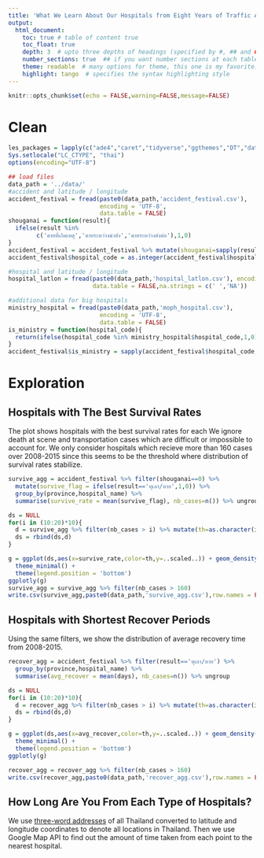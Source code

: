 ---
title: 'What We Learn About Our Hospitals from Eight Years of Traffic Accident Data'
output: 
  html_document:
    toc: true # table of content true
    toc_float: true
    depth: 3  # upto three depths of headings (specified by #, ## and ###)
    number_sections: true  ## if you want number sections at each table header
    theme: readable  # many options for theme, this one is my favorite.
    highlight: tango  # specifies the syntax highlighting style
---

```{r setup, include=FALSE}
knitr::opts_chunk$set(echo = FALSE,warning=FALSE,message=FALSE)
```

# Clean

```{r load data, results='hide'}
les_packages = lapply(c("ade4","caret","tidyverse","ggthemes","DT","data.table","dplyr"),require, character.only = TRUE)
Sys.setlocale("LC_CTYPE", "thai")
options(encoding="UTF-8")

## load files
data_path = '../data/'
#accident and latitude / longitude
accident_festival = fread(paste0(data_path,'accident_festival.csv'),
                          encoding = 'UTF-8',
                          data.table = FALSE)
shouganai = function(result){
  ifelse(result %in% 
        c('ตายที่เกิดเหตุ','ตายระหว่างนำส่ง','ตายระหว่างส่งต่อ'),1,0)
}
accident_festival = accident_festival %>% mutate(shouganai=sapply(result,shouganai))
accident_festival$hospital_code = as.integer(accident_festival$hospital_code)

#hospital and latitude / longitude
hospital_latlon = fread(paste0(data_path,'hospital_latlon.csv'), encoding='UTF-8',
                        data.table = FALSE,na.strings = c(' ','NA'))

#additional data for big hospitals
ministry_hospital = fread(paste0(data_path,'moph_hospital.csv'),
                          encoding = 'UTF-8',
                          data.table = FALSE)
is_ministry = function(hospital_code){
  return(ifelse(hospital_code %in% ministry_hospital$hospital_code,1,0))
}
accident_festival$is_ministry = sapply(accident_festival$hospital_code,is_ministry)
```


# Exploration

## Hospitals with The Best Survival Rates

The plot shows hospitals with the best survival rates for each We ignore death at scene and transportation cases which are difficult or impossible to account for. We only consider hospitals which recieve more than 160 cases over 2008-2015 since this seems to be the threshold where distribution of survival rates stabilize.

```{r}
survive_agg = accident_festival %>% filter(shouganai==0) %>%
  mutate(survive_flag = ifelse(result=='ทุเลา/หาย',1,0)) %>%
  group_by(province,hospital_name) %>%
  summarise(survive_rate = mean(survive_flag), nb_cases=n()) %>% ungroup

ds = NULL
for(i in (10:20)*10){
  d = survive_agg %>% filter(nb_cases > i) %>% mutate(th=as.character(i))
  ds = rbind(ds,d)
}

g = ggplot(ds,aes(x=survive_rate,color=th,y=..scaled..)) + geom_density() +
  theme_minimal() +
  theme(legend.position = 'bottom')
ggplotly(g)
survive_agg = survive_agg %>% filter(nb_cases > 160)
write.csv(survive_agg,paste0(data_path,'survive_agg.csv'),row.names = FALSE)
```

## Hospitals with Shortest Recover Periods

Using the same filters, we show the distribution of average recovery time from 2008-2015.

```{r}
recover_agg = accident_festival %>% filter(result=='ทุเลา/หาย') %>%
  group_by(province,hospital_name) %>%
  summarise(avg_recover = mean(days), nb_cases=n()) %>% ungroup

ds = NULL
for(i in (10:20)*10){
  d = recover_agg %>% filter(nb_cases > i) %>% mutate(th=as.character(i))
  ds = rbind(ds,d)
}

g = ggplot(ds,aes(x=avg_recover,color=th,y=..scaled..)) + geom_density() +
  theme_minimal() +
  theme(legend.position = 'bottom')
ggplotly(g)

recover_agg = recover_agg %>% filter(nb_cases > 160)
write.csv(recover_agg,paste0(data_path,'recover_agg.csv'),row.names = FALSE)
```

## How Long Are You From Each Type of Hospitals?

We use [three-word addresses]() of all Thailand converted to latitude and longitude coordinates to denote all locations in Thailand. Then we use Google Map API to find out the amount of time taken from each point to the nearest hospital. 

```{r}

```




